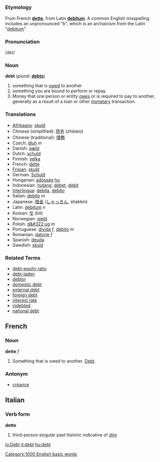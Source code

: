 =={{en}}==
=== Etymology ===
From French '''[[dette]]''', from Latin '''[[debitum]]'''. A common English misspelling includes an unpronounced "b", which is an archaicism from the Latin "[[debitum]]". 

===Pronunciation===
/d&#603;t/

===Noun===
'''debt''' (''plural:'' '''[[debts]]''')
#something that is [[owe|owed]] to another
#something you are bound to perform or repay
#Money that one person or entity [[owe|owes]] or is required to pay to another, generally as a result of a loan or other [[monetary]] transaction.

=== Translations ===
*[[Afrikaans]]: [[skuld]]
*Chinese (simplified): [[债务]] (zhàiwù)
*Chinese (traditional): [[債務]]
*Czech: [[dluh]] ''m''
*Danish: [[gæld]]
*Dutch: [[schuld]]
*Finnish: [[velka]]
*French: [[dette]]
*[[Frisian]]: [[skuld]]
*German: [[Schuld]]
*Hungarian: [[adósság]] [[:hu:adósság|hu]]
*Indonesian: [[hutang]], [[debet]], [[debit]]
*[[Interlingua]]: [[debita]], [[debito]]
*Italian: [[debito]] ''m''
*Japanese: [[借金]] ([[しゃっきん]], shakkin)
*Latin: [[debitum]] ''n''
*Korean: [[빚]] (bit)
*Norwegian: [[gjeld]]
*Polish: [[d&#322;ug]] ''m''
*Portuguese: [[dívida]] ''f'', [[débito]] ''m''
*Romanian: [[datorie]] ''f''
*Spanish: [[deuda]]
*Swedish: [[skuld]]

===Related Terms===
* [[debt-equity ratio]]
* [[debt-laden]]
* [[debtor]]
* [[domestic debt]]
* [[external debt]]
* [[foreign debt]]
* [[interest rate]]
* [[indebted]]
* [[national debt]]

[[Category:1000 English basic words]]

==French==
===Noun===
'''dette''' ''f''

#Something that is owed to another.  [[Debt]].

===Antonym===
*[[créance]]

==Italian==
===Verb form===
'''dette'''

#third-person singular past historic indicative of [[dire]]
[[io:Debt]]
[[it:debt]]
[[hu:debt]]